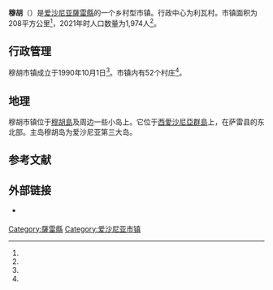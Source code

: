 {{Infobox settlement
| name                    = 穆胡
| native_name             = Muhu vald
| native_name_lang        = et
| settlement_type         = [[愛沙尼亞行政區劃|市镇]]
| image_skyline           = Muhu Katariina kirik Liiva külas.JPG
| image_caption           = 穆胡教堂
| image_flag              = Flag of Muhu Parish.svg
| flag_size               = 125px
| image_shield            = Muhu Valla vapp.svg
| shield_size             = 115px
| image_map               = Eesti Muhu vald 2017.svg
| map_caption             = 穆胡市镇在爱沙尼亚的位置
| pushpin_map             = 
| pushpin_label_position  = 
| pushpin_map_alt         = 
| pushpin_map_caption     = 
| coordinates             = 
| coor_pinpoint           = 
| coordinates_footnotes   = 
| subdivision_type        = [[世界政區索引|国家]]
| subdivision_name        = [[愛沙尼亞|愛沙尼亞]]
| subdivision_type1       = [[愛沙尼亞行政區劃|县]]
| subdivision_name1       = [[薩雷縣|薩雷縣]]
| seat_type               = 行政中心
| seat                    = 利瓦村
| established_title       = 市镇成立
| established_date        = 1990年10月1日<ref name="Ajalugu"/>
| government_footnotes    = 
| leader_party            = 
| leader_title            = 
| leader_name             = 
| unit_pref               = Metric
| area_footnotes          = <ref name="haldus"/>
| area_note               = 
| area_water_percent      = 
| area_rank               = 
| area_total_km2          = 207.91
| elevation_footnotes     = 
| elevation_m             = 
| population_as_of        = 2021
| population_footnotes    = <ref name="demog"/>
| population_total        = 1,974
| population_density_km2  = auto
| population_note         = 
| timezone1               = 
| utc_offset1             = 
| timezone1_DST           = 
| utc_offset1_DST         = 
| postal_code_type        = 邮政编码
| postal_code             = 
| area_code_type          = 
| area_code               = 
| iso_code                = 
| website                 = {{URL|https://www.muhu.ee/}}
| footnotes               = 
}}
'''穆胡'''（{{lang-et|Muhu vald}}）是[[爱沙尼亚|爱沙尼亚]][[薩雷縣|薩雷縣]]的一个乡村型市镇。行政中心为利瓦村。市镇面积为208平方公里<ref name="haldus"/>，2021年时人口数量为1,974人<ref name="demog"/>。

== 行政管理 ==
穆胡市镇成立于1990年10月1日<ref name="Ajalugu"/>。市镇内有52个村庄<ref name="Asustus"/>。

== 地理 ==
穆胡市镇位于[[穆胡島|穆胡島]]及周边一些小岛上。它位于[[西愛沙尼亞群島|西愛沙尼亞群島]]上，在萨雷县的东北部。主岛穆胡岛为爱沙尼亚第三大岛。

== 参考文献 ==
{{Reflist|30em|refs=
<ref name="demog">{{cite web | url = https://www.elvl.ee/elanike-arv | title = Elanike demograafiline jaotus KOV-de kaupa | language = et | publisher = Eesti Linnade ja Valdade Liit | date = 2021-01-06 | accessdate = 2021-04-02}}</ref>

<ref name="haldus">{{cite web | url = https://haldusreform.fin.ee/static/sites/3/2018/02/ulevaade_omavalitsused_2018.xlsx | title = Ühinenud ja kõikide omavalitsuste ülevaade (sh KOV kontaktandmed ja omavalitsusjuhid) | format = xlsx | language = et | publisher = haldusreform.fin.ee | date = 2018-03 | accessdate = 2021-04-02}}</ref>


<ref name="Ajalugu">{{cite web | url = https://www.muhu.ee/Ajalugu | title = Ajalugu | language = et | publisher = Muhu vald | date = 2019-10-30 | accessdate = 2021-04-02}}</ref>

<ref name="Asustus">{{cite web | url = https://www.riigiteataja.ee/aktilisa/1020/2201/8005/Asustusuksuste_nimistu_lisa_30012018.pdf | title = Asustusüksuste nimistu | format = pdf | language = et | publisher = riigiteataja.ee | date = 2018-01-30 | accessdate = 2021-04-02}}</ref>
}}

== 外部链接 ==
{{commonscat|Muhu Parish|position=left}}
* {{Official site|https://www.muhu.ee/}} {{et icon}} {{en}}

{{DEFAULTSORT:Muhu vald}}
[[Category:薩雷縣|Category:薩雷縣]]
[[Category:爱沙尼亚市镇|Category:爱沙尼亚市镇]]